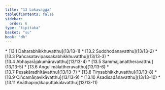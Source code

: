 ```yaml
---
title: "13 Lokavagga"
tableOfContents: false
sidebar:
  order: 6
type: "tipitaka"
basket: "su"
book: "dh"
---
```



<DynamicBreadcrumb />



<TableOfContents book="dh" section="13">
* [13.1 Daharabhikkhuvatthu](13/13-1)
* [13.2 Suddhodanavatthu](13/13-2)
* [13.3 Pañcasatavipassakabhikkhuvatthu](13/13-3)
* [13.4 Abhayarājakumāravatthu](13/13-4)
* [13.5 Sammajjanattheravatthu](13/13-5)
* [13.6 Aṅgulimālattheravatthu](13/13-6)
* [13.7 Pesakāradhītāvatthu](13/13-7)
* [13.8 Tiṃsabhikkhuvatthu](13/13-8)
* [13.9 Ciñcamāṇavikāvatthu](13/13-9)
* [13.10 Asadisadānavatthu](13/13-10)
* [13.11 Anāthapiṇḍikaputtakālavatthu](13/13-11)
</TableOfContents>